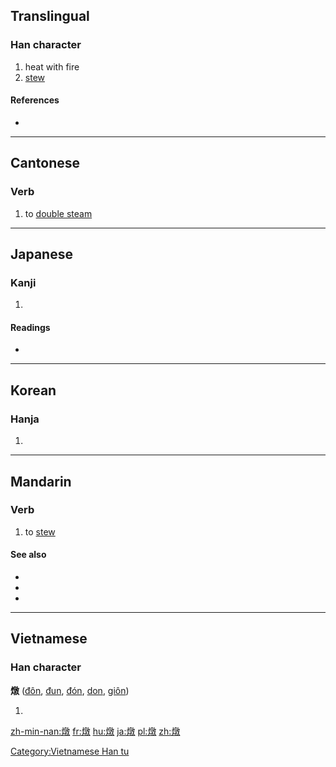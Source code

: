 {{also|炖}}
==Translingual==

===Han character===
{{Han char|rn=86|rad=火|as=12|sn=16|four=9884<sub>0</sub>|canj=火卜木大 (FYDK)}}

# heat with fire
# [[stew]]

====References====
* {{Han ref|kx=0682.150|dkj=19403|dj=1094.110|hdz=32236.060|uh=71C9|ud=29129|bh=BF4C|bd=48972}}

----

==Cantonese==

===Verb===
{{yue-verb|jyut=|y=dan6, deun6|sim=炖}}

# to [[double steam]]

----

==Japanese==

===Kanji===
{{ja-kanji|grade=|rs=火12}}

# {{defn|lang=ja|sort=火12}}

====Readings====
* {{ja-readings|on=[[とん]] (ton)|kun=[[あきらか]] (akiraka)}}

----

==Korean==

===Hanja===
{{ko-hanja|hangeul=돈|eumhun=|rv=don|mr=ton|y=ton}}

# {{defn|lang=ko|sort=火12}}

----

==Mandarin==

===Verb===
{{cmn-verb|sim=炖|pin=[[dùn]] ([[dun4]])|wg=tun<sup>4</sup>}}

# to [[stew]]

====See also====
* {{zh-l|燴|tr=huì}}
* {{zh-l|扒|tr=pá}}
* {{zh-l|蒸|tr=zhēng}}

----

==Vietnamese==

===Han character===
'''燉''' ([[đôn]], [[đun]], [[đón]], [[don]], [[giôn]])

# {{defn|vi}}

[[Category:Vietnamese Han tu]]

[[zh-min-nan:燉]]
[[fr:燉]]
[[hu:燉]]
[[ja:燉]]
[[pl:燉]]
[[zh:燉]]